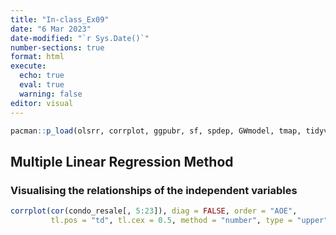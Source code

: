 ```yaml
---
title: "In-class_Ex09"
date: "6 Mar 2023"
date-modified: "`r Sys.Date()`"
number-sections: true
format: html
execute: 
  echo: true
  eval: true
  warning: false
editor: visual
---
```


```r
pacman::p_load(olsrr, corrplot, ggpubr, sf, spdep, GWmodel, tmap, tidyverse, gtsummary, readr, dplyr)
```



## Multiple Linear Regression Method

### Visualising the relationships of the independent variables
```r
corrplot(cor(condo_resale[, 5:23]), diag = FALSE, order = "AOE",
         tl.pos = "td", tl.cex = 0.5, method = "number", type = "upper")
```














